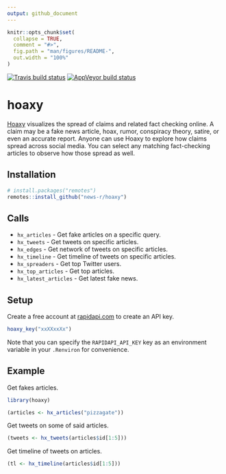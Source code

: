 ```yaml
---
output: github_document
---
```


<!-- README.md is generated from README.Rmd. Please edit that file -->

```r
knitr::opts_chunk$set(
  collapse = TRUE,
  comment = "#>",
  fig.path = "man/figures/README-",
  out.width = "100%"
)
```

<!-- badges: start -->
[![Travis build status](https://travis-ci.org/news-r/hoaxy.svg?branch=master)](https://travis-ci.org/news-r/hoaxy)
[![AppVeyor build status](https://ci.appveyor.com/api/projects/status/github/news-r/hoaxy?branch=master&svg=true)](https://ci.appveyor.com/project/news-r/hoaxy)
<!-- badges: end -->

# hoaxy

[Hoaxy](https://rapidapi.com/truthy/api/hoaxy) visualizes the spread of claims and related fact checking online. A claim may be a fake news article, hoax, rumor, conspiracy theory, satire, or even an accurate report. Anyone can use Hoaxy to explore how claims spread across social media. You can select any matching fact-checking articles to observe how those spread as well.

## Installation

``` r
# install.packages("remotes")
remotes::install_github("news-r/hoaxy")
```

## Calls

- `hx_articles` - Get fake articles on a specific query. 
- `hx_tweets` - Get tweets on specific articles.
- `hx_edges` - Get network of tweets on specific articles.
- `hx_timeline` - Get timeline of tweets on specific articles.
- `hx_spreaders` - Get top Twitter users.
- `hx_top_articles` - Get top articles.
- `hx_latest_articles` - Get latest fake news.

## Setup

Create a free account at [rapidapi.com](https://rapidapi.com/truthy/api/hoaxy) to create an API key.

```r
hoaxy_key("xxXXxxXx")
```

Note that you can specify the `RAPIDAPI_API_KEY` key as an environment variable in your `.Renviron` for convenience.

## Example

Get fakes articles.

```r
library(hoaxy)

(articles <- hx_articles("pizzagate"))
```

Get tweets on some of said articles.

```r
(tweets <- hx_tweets(articles$id[1:5]))
```

Get timeline of tweets on articles.

```r
(tl <- hx_timeline(articles$id[1:5]))
```